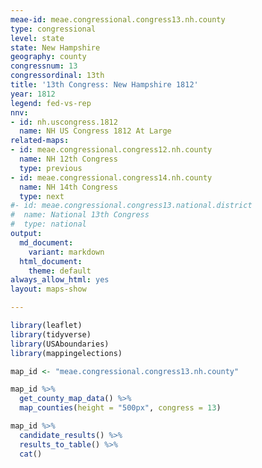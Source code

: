 ```yaml
---
meae-id: meae.congressional.congress13.nh.county
type: congressional
level: state
state: New Hampshire
geography: county
congressnum: 13
congressordinal: 13th
title: '13th Congress: New Hampshire 1812'
year: 1812
legend: fed-vs-rep
nnv:
- id: nh.uscongress.1812
  name: NH US Congress 1812 At Large
related-maps:
- id: meae.congressional.congress12.nh.county
  name: NH 12th Congress
  type: previous
- id: meae.congressional.congress14.nh.county
  name: NH 14th Congress
  type: next
#- id: meae.congressional.congress13.national.district
#  name: National 13th Congress
#  type: national
output:
  md_document:
    variant: markdown
  html_document:
    theme: default
always_allow_html: yes
layout: maps-show

---
```


```r
library(leaflet)
library(tidyverse)
library(USAboundaries)
library(mappingelections)

map_id <- "meae.congressional.congress13.nh.county"
```

<div class="map">

```r
map_id %>%
  get_county_map_data() %>%
  map_counties(height = "500px", congress = 13)
```

</div>

<div class="results-table">

```r
map_id %>%
  candidate_results() %>%
  results_to_table() %>%
  cat()
```

</div>
